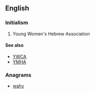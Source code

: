 ==English==
{{wikipedia}}
===Initialism===
{{head|en|initialism}}

# Young Women's Hebrew Association

====See also====
* [[YWCA]]
* [[YMHA]]

===Anagrams===
* [[wahy#English|wahy]]
